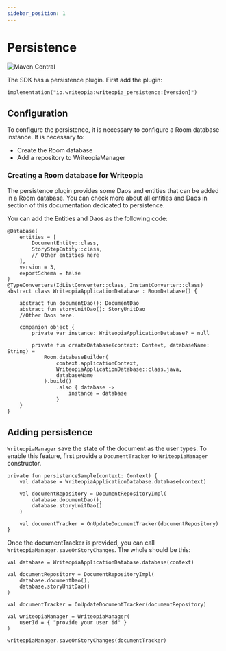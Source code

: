 ```yaml
---
sidebar_position: 1
---
```


# Persistence

![Maven Central](https://img.shields.io/maven-central/v/com.github.leandroborgesferreira/storyteller)

The SDK has a persistence plugin. First add the plugin:

```
implementation("io.writeopia:writeopia_persistence:[version]")
```

## Configuration
To configure the persistence, it is necessary to configure a Room database instance. It is necessary to:

- Create the Room database
- Add a repository to WriteopiaManager

### Creating a Room database for Writeopia
The persistence plugin provides some Daos and entities that can be added in a Room database. You can check more about all entities and 
Daos in section of this documentation dedicated to persistence.

You can add the Entities and Daos as the following code:

```
@Database(
    entities = [
        DocumentEntity::class,
        StoryStepEntity::class,
        // Other entities here
    ],
    version = 3,
    exportSchema = false
)
@TypeConverters(IdListConverter::class, InstantConverter::class)
abstract class WriteopiaApplicationDatabase : RoomDatabase() {

    abstract fun documentDao(): DocumentDao
    abstract fun storyUnitDao(): StoryUnitDao
    //Other Daos here.

    companion object {
        private var instance: WriteopiaApplicationDatabase? = null

        private fun createDatabase(context: Context, databaseName: String) =
            Room.databaseBuilder(
                context.applicationContext,
                WriteopiaApplicationDatabase::class.java,
                databaseName
            ).build()
                .also { database ->
                    instance = database
                }
    }
}
``` 


## Adding persistence

`WriteopiaManager` save the state of the document as the user types. To enable this feature, first provide 
a `DocumentTracker` to `WriteopiaManager` constructor.


```
private fun persistenceSample(context: Context) {
    val database = WriteopiaApplicationDatabase.database(context)

    val documentRepository = DocumentRepositoryImpl(
        database.documentDao(),
        database.storyUnitDao()
    )

    val documentTracker = OnUpdateDocumentTracker(documentRepository)
}
```

Once the documentTracker is provided, you can call `WriteopiaManager.saveOnStoryChanges`. The whole should be this:

```
val database = WriteopiaApplicationDatabase.database(context)

val documentRepository = DocumentRepositoryImpl(
    database.documentDao(),
    database.storyUnitDao()
)

val documentTracker = OnUpdateDocumentTracker(documentRepository)

val writeopiaManager = WriteopiaManager(
    userId = { "provide your user id" }
)

writeopiaManager.saveOnStoryChanges(documentTracker)
```